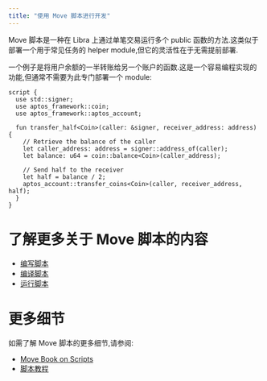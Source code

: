 ```yaml
---
title: "使用 Move 脚本进行开发"
---
```


Move 脚本是一种在 Libra 上通过单笔交易运行多个 public 函数的方法.这类似于部署一个用于常见任务的 helper module,但它的灵活性在于无需提前部署.

一个例子是将用户余额的一半转账给另一个账户的函数.这是一个容易编程实现的功能,但通常不需要为此专门部署一个 module:

```move
script {
  use std::signer;
  use aptos_framework::coin;
  use aptos_framework::aptos_account;

  fun transfer_half<Coin>(caller: &signer, receiver_address: address) {
    // Retrieve the balance of the caller
    let caller_address: address = signer::address_of(caller);
    let balance: u64 = coin::balance<Coin>(caller_address);

    // Send half to the receiver
    let half = balance / 2;
    aptos_account::transfer_coins<Coin>(caller, receiver_address, half);
  }
}
```

# 了解更多关于 Move 脚本的内容

- [编写脚本](/zh/build/smart-contracts/scripts/writing-scripts)
- [编译脚本](/zh/build/smart-contracts/scripts/compiling-scripts)
- [运行脚本](/zh/build/smart-contracts/scripts/running-scripts)

# 更多细节

如需了解 Move 脚本的更多细节,请参阅:

- [Move Book on Scripts](/zh/build/smart-contracts/book/modules-and-scripts)
- [脚本教程](/zh/build/smart-contracts/scripts/script-tutorial)

